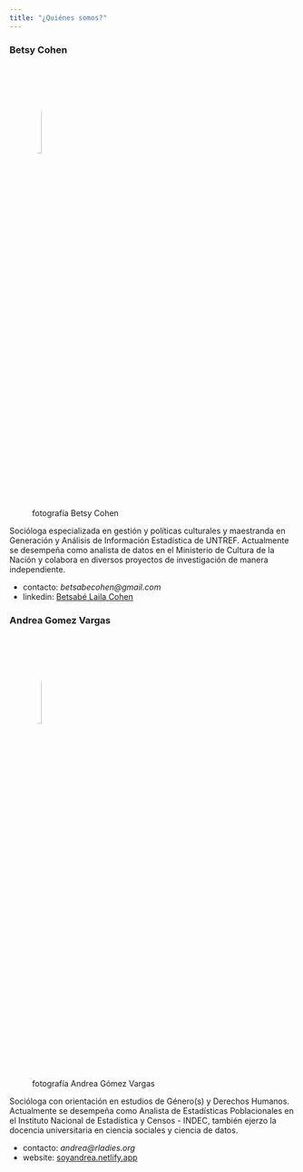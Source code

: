 ```yaml
---
title: "¿Quiénes somos?"
---
```


### Betsy Cohen

![fotografía Betsy Cohen](https://rladiesba.netlify.app/author/betsabe-cohen/avatar_hue039aedc9d3c7fc9c6ebaa365f220822_828839_270x270_fill_lanczos_center_2.png){width="20%" fig-align="left" style="border-radius: 80%;"}

Socióloga especializada en gestión y políticas culturales y maestranda en Generación y Análisis de Información Estadística de UNTREF. Actualmente se desempeña como analista de datos en el Ministerio de Cultura de la Nación y colabora en diversos proyectos de investigación de manera independiente.

-   contacto: *betsabecohen\@gmail.com*
-   linkedin: [Betsabé Laila Cohen](https://www.linkedin.com/in/betsabe1984/)

### Andrea Gomez Vargas

![fotografía Andrea Gómez Vargas](https://rladies.org/about-us/global-team/img/andrea_gomez_vargas_hud4edc5f272eef1570620fc081b8d54d1_7642869_200x200_fit_box_3.png){width="20%" fig-align="left" style="border-radius: 80%;"}

Socióloga con orientación en estudios de Género(s) y Derechos Humanos. Actualmente se desempeña como Analista de Estadísticas Poblacionales en el Instituto Nacional de Estadística y Censos - INDEC, también ejerzo la docencia universitaria en ciencia sociales y ciencia de datos.

-   contacto: *andrea\@rladies.org*
-   website: [soyandrea.netlify.app](https://soyandrea.netlify.app/)
